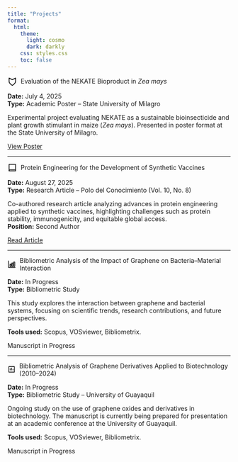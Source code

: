 ```yaml
---
title: "Projects"
format:
  html:
    theme:
      light: cosmo
      dark: darkly
    css: styles.css
    toc: false
---
```


<!-- Project 1: NEKATE Poster -->
<p style="display: flex; align-items: center;">
  <!-- SVG: plant icon -->
  <svg xmlns="http://www.w3.org/2000/svg" width="22" viewBox="0 0 24 24" fill="none" stroke="currentColor" stroke-width="2" stroke-linecap="round" stroke-linejoin="round" style="margin-right:8px;">
    <path d="M12 22s8-4 8-10V4l-8 4-8-4v8c0 6 8 10 8 10z" />
  </svg>
  <span class="project-title">Evaluation of the NEKATE Bioproduct in <em>Zea mays</em></span>
</p>

**Date:** July 4, 2025  
**Type:** Academic Poster – State University of Milagro

Experimental project evaluating NEKATE as a sustainable bioinsecticide and plant growth stimulant in maize (*Zea mays*). Presented in poster format at the State University of Milagro.

<div style="margin-top: 10px;">
  <a href="https://drive.google.com/file/d/1QSKxDFavIhVKTG8DebzRVRmBsz760EVf/view?usp=sharing" target="_blank" class="btn btn-outline-primary btn-sm">View Poster</a>
</div>

---

<!-- Project 2: Protein Engineering Paper -->
<p style="display: flex; align-items: center;">
  <!-- SVG: book/article icon -->
  <svg xmlns="http://www.w3.org/2000/svg" width="22" viewBox="0 0 24 24" fill="none" stroke="currentColor" stroke-width="2" stroke-linecap="round" stroke-linejoin="round" style="margin-right:8px;">
    <path d="M4 19.5A2.5 2.5 0 0 1 6.5 17H20" />
    <path d="M4 4h16v16H4z" />
  </svg>
  <span class="project-title">Protein Engineering for the Development of Synthetic Vaccines</span>
</p>

**Date:** August 27, 2025  
**Type:** Research Article – Polo del Conocimiento (Vol. 10, No. 8)

Co-authored research article analyzing advances in protein engineering applied to synthetic vaccines, highlighting challenges such as protein stability, immunogenicity, and equitable global access.  
**Position:** Second Author  

<div style="margin-top: 10px;">
  <a href="http://polodelconocimiento.com/ojs/index.php/es/article/view/10261" target="_blank" class="btn btn-outline-primary btn-sm">Read Article</a>
</div>

---

<!-- Project 3: Bibliometric Analysis -->
<p style="display: flex; align-items: center;">
  <!-- SVG: chart icon -->
  <svg xmlns="http://www.w3.org/2000/svg" width="22" viewBox="0 0 24 24" fill="none" stroke="currentColor" stroke-width="2" stroke-linecap="round" stroke-linejoin="round" style="margin-right:8px;">
    <path d="M3 3v18h18" />
    <rect x="7" y="12" width="3" height="6" />
    <rect x="12" y="9" width="3" height="9" />
    <rect x="17" y="6" width="3" height="12" />
  </svg>
  <span class="project-title">Bibliometric Analysis of the Impact of Graphene on Bacteria–Material Interaction</span>
</p>

**Date:** In Progress  
**Type:** Bibliometric Study

This study explores the interaction between graphene and bacterial systems, focusing on scientific trends, research contributions, and future perspectives.

**Tools used:** Scopus, VOSviewer, Bibliometrix.

<div style="margin-top: 10px;">
  <span class="btn btn-outline-secondary btn-sm disabled">Manuscript in Progress</span>
</div>

---

<!-- Project 4: Bibliometric Graphene Derivatives -->
<p style="display: flex; align-items: center;">
  <!-- SVG: document/analytics -->
  <svg xmlns="http://www.w3.org/2000/svg" width="22" viewBox="0 0 24 24" fill="none" stroke="currentColor" stroke-width="2" stroke-linecap="round" stroke-linejoin="round" style="margin-right:8px;">
    <path d="M4 4h16v16H4z" />
    <line x1="8" y1="14" x2="8" y2="10" />
    <line x1="12" y1="14" x2="12" y2="8" />
    <line x1="16" y1="14" x2="16" y2="12" />
  </svg>
  <span class="project-title">Bibliometric Analysis of Graphene Derivatives Applied to Biotechnology (2010–2024)</span>
</p>

**Date:** In Progress  
**Type:** Bibliometric Study – University of Guayaquil

Ongoing study on the use of graphene oxides and derivatives in biotechnology. The manuscript is currently being prepared for presentation at an academic conference at the University of Guayaquil.

**Tools used:** Scopus, VOSviewer, Bibliometrix.

<div style="margin-top: 10px;">
  <span class="btn btn-outline-secondary btn-sm disabled">Manuscript in Progress</span>
</div>

